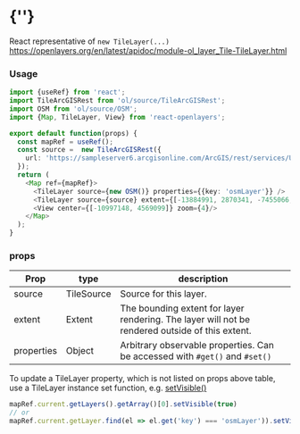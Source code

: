  
<Meta of={TileStories} />
 
# {'<TileLayer />'}
 
React representative of `new TileLayer(...)`
https://openlayers.org/en/latest/apidoc/module-ol_layer_Tile-TileLayer.html
<Story of={TileStories.Primary} />

### Usage
```typescript
import {useRef} from 'react';
import TileArcGISRest from 'ol/source/TileArcGISRest';
import OSM from 'ol/source/OSM';
import {Map, TileLayer, View} from 'react-openlayers';

export default function(props) {
  const mapRef = useRef();
  const source =  new TileArcGISRest({
    url: 'https://sampleserver6.arcgisonline.com/ArcGIS/rest/services/USA/MapServer',
  });
  return (
    <Map ref={mapRef}>
      <TileLayer source={new OSM()} properties={{key: 'osmLayer'}} />
      <TileLayer source={source} extent={[-13884991, 2870341, -7455066, 6338219]} properties={{key: 'myLayer'}}/>
      <View center={[-10997148, 4569099]} zoom={4}/>
    </Map>
  );
}
```

### props

| Prop   | type        | description |
| ------ | ----------- | ------------|
| source | TileSource  | Source for this layer. | 
| extent | Extent      | The bounding extent for layer rendering. The layer will not be rendered outside of this extent. |
| properties | Object  | Arbitrary observable properties. Can be accessed with `#get()` and `#set()` |

To update a TileLayer property, which is not listed on props above table,
use a TileLayer instance set function,
e.g. [setVisible()](https://openlayers.org/en/latest/apidoc/module-ol_layer_Tile-TileLayer.html#setVisible)
```javascript
mapRef.current.getLayers().getArray()[0].setVisible(true)
// or
mapRef.current.getLayer.find(el => el.get('key') === 'osmLayer')).setVisible(true);
```